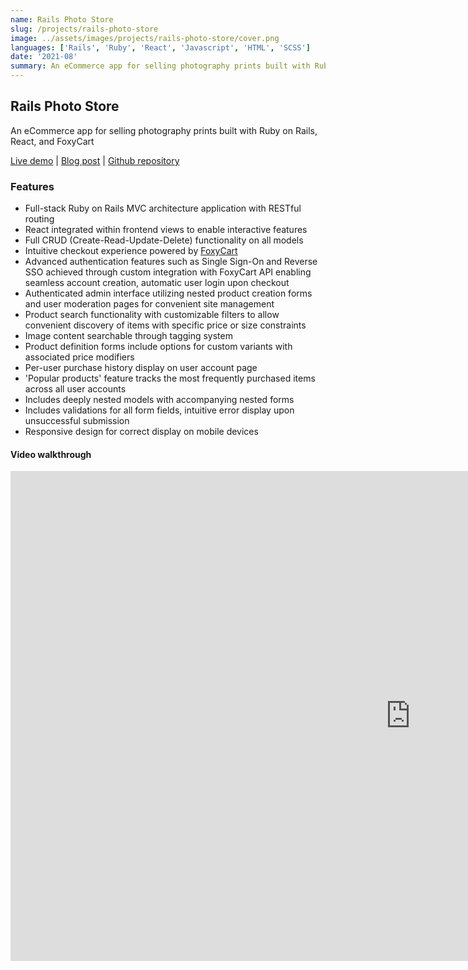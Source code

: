 ```yaml
---
name: Rails Photo Store
slug: /projects/rails-photo-store
image: ../assets/images/projects/rails-photo-store/cover.png
languages: ['Rails', 'Ruby', 'React', 'Javascript', 'HTML', 'SCSS']
date: '2021-08'
summary: An eCommerce app for selling photography prints built with Ruby on Rails, React, and FoxyCart
---
```


## Rails Photo Store

An eCommerce app for selling photography prints built with Ruby on Rails, React, and FoxyCart

[Live demo](https://photos.grahamhemsley.com) | [Blog post](/posts/rolling-up-a-photo-print-ecommerce-app) | [Github repository](https://github.com/ghemsley/rails-photo-store)

### Features
- Full-stack Ruby on Rails MVC architecture application with RESTful routing
- React integrated within frontend views to enable interactive features
- Full CRUD (Create-Read-Update-Delete) functionality on all models
- Intuitive checkout experience powered by [FoxyCart](https://foxy.io/)
- Advanced authentication features such as Single Sign-On and Reverse SSO achieved through custom integration with FoxyCart API enabling seamless account creation, automatic user login upon checkout
- Authenticated admin interface utilizing nested product creation forms and user moderation pages for convenient site management
- Product search functionality with customizable filters to allow convenient discovery of items with specific price or size constraints
- Image content searchable through tagging system
- Product definition forms include options for custom variants with associated price modifiers
- Per-user purchase history display on user account page
- 'Popular products' feature tracks the most frequently purchased items across all user accounts
- Includes deeply nested models with accompanying nested forms
- Includes validations for all form fields, intuitive error display upon unsuccessful submission
- Responsive design for correct display on mobile devices

#### Video walkthrough

<div class='youtube-wrapper'>
  <iframe
    width='1280'
    height='784'
    src='https://www.youtube.com/embed/dxxgxUtFf0Y'
    title='YouTube video player'
    frameborder='0'
    allow='accelerometer; autoplay; clipboard-write; encrypted-media; gyroscope; picture-in-picture'
    allowfullscreen></iframe>
</div>
